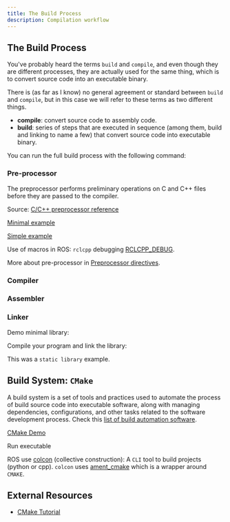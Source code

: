 ```yaml
---
title: The Build Process
description: Compilation workflow
---
```


## The Build Process

You've probably heard the terms `build` and `compile`, and even though they are different processes, they are actually used for the same thing, which is to convert source code into an executable binary.

There is (as far as I know) no general agreement or standard between `build` and `compile`, but in this case we will refer to these terms as two different things.
- **compile**: convert source code to assembly code.
- **build**: series of steps that are executed in sequence (among them, build and linking to name a few) that convert source code into executable binary.

<Drawio
    file="cpp.drawio"
    page="0"
    description="Common build process for a `.cpp` file."
/>

You can run the full build process with the following command:

<Terminal
    title="Build a simple cpp file"
    content="g++ main.cpp -o main"
/>

### Pre-processor

<Definition term="pre-processor">
The preprocessor performs preliminary operations on C and C++ files before they are passed to the compiler.

Source: [C/C++ preprocessor reference](https://learn.microsoft.com/en-us/cpp/preprocessor/c-cpp-preprocessor-reference?view=msvc-170)
</Definition>

[Minimal example](https://github.com/harleylara/cpp-intro/blob/master/001-intro/main.cpp)
<Terminal
    title="Pre-process only"
    content="g++ -E main.cpp > main.i"
/>

[Simple example](https://github.com/harleylara/cpp-intro/blob/master/001-intro/pre.cpp)
<Terminal
    title="Build simple macro example for logging"
    content="g++ pre.cpp -DDEBUG=1 -o pre && ./pre"
/>

Use of macros in ROS: `rclcpp` debugging [RCLCPP_DEBUG](https://docs.ros2.org/latest/api/rclcpp/logging_8hpp.html#a44818c8a1fd292cd0e81759e956765d7).

More about pre-processor in [Preprocessor directives](https://cplusplus.com/doc/tutorial/preprocessor/).

### Compiler

<Terminal
    title="Compile only"
    content="g++ -S main.i"
/>

### Assembler

<Terminal
    title="Assembly only"
    content="g++ -c main.s"
/>

### Linker

<Terminal
    title="Linking only"
    content="g++ main.o -o main"
/>

Demo minimal library:
<Terminal
    title="Compile and assemble, but do not link. (not yet)"
    content="g++ -c simplelib.cpp -o simplelib.o"
/>

Compile your program and link the library:
<Terminal
    title="Compile the main program and link"
    content="g++ link.cpp simplelib.o -o link && ./link"
/>

This was a `static library` example.

## Build System: `CMake`

A build system is a set of tools and practices used to automate the process of build source code into executable software, along with managing dependencies, configurations, and other tasks related to the software development process. Check this [list of build automation software](https://en.wikipedia.org/wiki/List_of_build_automation_software).

<Drawio
    file="cpp.drawio"
    page="1"
    description="Simple CMAKE build flow."
/>

[CMake Demo](https://github.com/harleylara/cpp-intro/blob/master/001-intro/CMakeLists.txt)

<Terminal
    title="Build with CMake"
    content="mkdir build\
cd build\
cmake ..\
make"
/>

Run executable
<Terminal
    title="Run demo linking"
    content="./link"
/>


ROS use [colcon](https://colcon.readthedocs.io/en/released/) (collective construction): A `CLI` tool to build projects (python or cpp). `colcon` uses [ament_cmake](https://docs.ros.org/en/humble/How-To-Guides/Ament-CMake-Documentation.html) which is a wrapper around `CMAKE`.

## External Resources

- [CMake Tutorial](https://cmake.org/cmake/help/latest/guide/tutorial/index.html)
